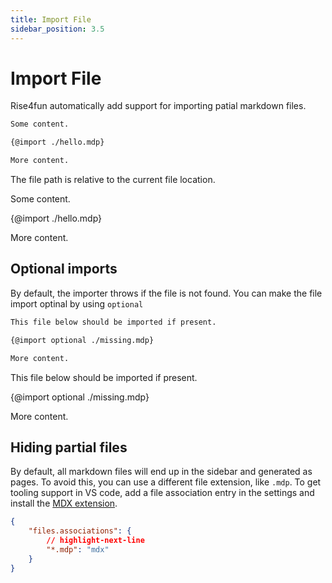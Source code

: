 ```yaml
---
title: Import File
sidebar_position: 3.5
---
```



# Import File

Rise4fun automatically add support for importing patial markdown files.

```markdown
Some content.

{@import ./hello.mdp}

More content.
```

The file path is relative to the current file location.

<BrowserWindow>

Some content.

{@import ./hello.mdp}

More content.

</BrowserWindow>

## Optional imports

By default, the importer throws if the file is not found. You can make the file import optinal by using `optional`

```markdown
This file below should be imported if present.

{@import optional ./missing.mdp}

More content.
```

<BrowserWindow>

This file below should be imported if present.

{@import optional ./missing.mdp}

More content.

</BrowserWindow>

## Hiding partial files

By default, all markdown files will end up in the sidebar and generated as pages. To avoid this, you can use
a different file extension, like `.mdp`. To get tooling support in VS code, add a file association entry in the settings and
install the [MDX extension](https://marketplace.visualstudio.com/items?itemName=unifiedjs.vscode-mdx).

```json title=".vscode/settings.json"
{
    "files.associations": {
        // highlight-next-line
        "*.mdp": "mdx"
    }
}
```
